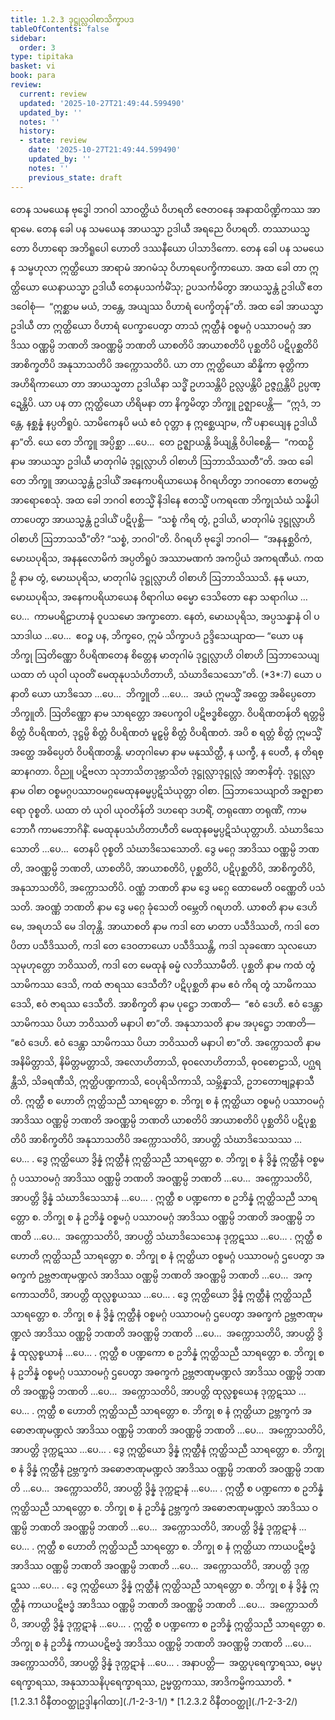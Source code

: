```yaml
---
title: 1.2.3 ဒုဋ္ဌုလ္လဝါစာသိက္ခာပဒ
tableOfContents: false
sidebar:
  order: 3
type: tipitaka
basket: vi
book: para
review:
  current: review
  updated: '2025-10-27T21:49:44.599490'
  updated_by: ''
  notes: ''
  history:
  - state: review
    date: '2025-10-27T21:49:44.599490'
    updated_by: ''
    notes: ''
    previous_state: draft
---
```



<ReviewStatus review={frontmatter.review} showDetails={true} />

<HypothesisAnnotation frontmatter={frontmatter} />

<DynamicBreadcrumb />

<Division number="283" book="para" e="ch" v="1" p="186">

<Paragraph number="1133" book="para">
တေန သမယေန ဗုဒ္ဓေါ ဘဂဝါ သာဝတ္ထိယံ ဝိဟရတိ ဇေတဝနေ အနာထပိဏ္ဍိကဿ အာရာမေ. တေန ခေါ ပန သမယေန အာယသ္မာ ဥဒါယီ အရညေ ဝိဟရတိ. တဿာယသ္မတော ဝိဟာရော အဘိရူပေါ ဟောတိ ဒဿနီယော ပါသာဒိကော. တေန ခေါ ပန သမယေန သမ္ဗဟုလာ ဣတ္ထိယော အာရာမံ အာဂမံသု ဝိဟာရပေက္ခိကာယော. အထ ခေါ တာ ဣတ္ထိယော ယေနာယသ္မာ ဥဒါယီ တေနုပသင်္ကမိံသု; ဥပသင်္ကမိတွာ အာယသ္မန္တံ ဥဒါယိံ ဧတဒဝေါစုံ—  “ဣစ္ဆာမ မယံ, ဘန္တေ, အယျဿ ဝိဟာရံ ပေက္ခိတုန်”တိ. အထ ခေါ အာယသ္မာ ဥဒါယီ တာ ဣတ္ထိယော ဝိဟာရံ ပေက္ခာပေတွာ တာသံ ဣတ္ထီနံ ဝစ္စမဂ္ဂံ ပဿာဝမဂ္ဂံ အာဒိဿ ဝဏ္ဏမ္ပိ ဘဏတိ အဝဏ္ဏမ္ပိ ဘဏတိ ယာစတိပိ အာယာစတိပိ ပုစ္ဆတိပိ ပဋိပုစ္ဆတိပိ အာစိက္ခတိပိ အနုသာသတိပိ အက္ကောသတိပိ. ယာ တာ ဣတ္ထိယော ဆိန္နိကာ ဓုတ္တိကာ အဟိရိကာယော တာ အာယသ္မတာ ဥဒါယိနာ သဒ္ဓိံ ဥဟသန္တိပိ ဥလ္လပန္တိပိ ဥဇ္ဇဂ္ဃန္တိပိ ဥပ္ပဏ္ဍေန္တိပိ. ယာ ပန တာ ဣတ္ထိယော ဟိရိမနာ တာ နိက္ခမိတွာ ဘိက္ခူ ဥဇ္ဈာပေန္တိ—  “ဣဒံ, ဘန္တေ, နစ္ဆန္နံ နပ္ပတိရူပံ. သာမိကေနပိ မယံ ဧဝံ ဝုတ္တာ န ဣစ္ဆေယျာမ, ကိံ ပနာယျေန ဥဒါယိနာ”တိ. ယေ တေ ဘိက္ခူ အပ္ပိစ္ဆာ …ပေ…  တေ ဥဇ္ဈာယန္တိ ခိယျန္တိ ဝိပါစေန္တိ—  “ကထဉှိ နာမ အာယသ္မာ ဥဒါယီ မာတုဂါမံ ဒုဋ္ဌုလ္လာဟိ ဝါစာဟိ ဩဘာသိဿတီ”တိ.



</Paragraph>

<Paragraph number="1134" book="para">
အထ ခေါ တေ ဘိက္ခူ အာယသ္မန္တံ ဥဒါယိံ အနေကပရိယာယေန ဝိဂရဟိတွာ ဘဂဝတော ဧတမတ္ထံ အာရောစေသုံ. အထ ခေါ ဘဂဝါ ဧတသ္မိံ နိဒါနေ ဧတသ္မိံ ပကရဏေ ဘိက္ခုသံဃံ သန္နိပါတာပေတွာ အာယသ္မန္တံ ဥဒါယိံ ပဋိပုစ္ဆိ—  “သစ္စံ ကိရ တွံ, ဥဒါယိ, မာတုဂါမံ ဒုဋ္ဌုလ္လာဟိ ဝါစာဟိ ဩဘာသသီ”တိ? “သစ္စံ, ဘဂဝါ”တိ. ဝိဂရဟိ ဗုဒ္ဓေါ ဘဂဝါ—  “အနနုစ္ဆဝိကံ, မောဃပုရိသ, အနနုလောမိကံ အပ္ပတိရူပံ အဿာမဏကံ အကပ္ပိယံ အကရဏီယံ. ကထဉှိ နာမ တွံ, မောဃပုရိသ, မာတုဂါမံ ဒုဋ္ဌုလ္လာဟိ ဝါစာဟိ ဩဘာသိဿသိ. နနု မယာ, မောဃပုရိသ, အနေကပရိယာယေန ဝိရာဂါယ ဓမ္မော ဒေသိတော နော သရာဂါယ …ပေ…  ကာမပရိဠာဟာနံ ဝူပသမော အက္ခာတော. နေတံ, မောဃပုရိသ, အပ္ပသန္နာနံ ဝါ ပသာဒါယ …ပေ…  ဧဝဉ္စ ပန, ဘိက္ခဝေ, ဣမံ သိက္ခာပဒံ ဥဒ္ဒိသေယျာထ—



</Paragraph>

</Division>
<Division number="284" book="para" e="ch" v="1" p="187">

<Paragraph number="1135" book="para">
<Emphasis>“ယော ပန ဘိက္ခု ဩတိဏ္ဏော ဝိပရိဏတေန စိတ္တေန မာတုဂါမံ ဒုဋ္ဌုလ္လာဟိ ဝါစာဟိ ဩဘာသေယျ ယထာ တံ ယုဝါ ယုဝတိံ မေထုနုပသံဟိတာဟိ, သံဃာဒိသေသော”</Emphasis>တိ. (*3*:<Emphasis>7</Emphasis>)



</Paragraph>

</Division>
<Division number="285" book="para" e="ch" v="1" p="187">

<Paragraph number="1136" book="para">
<Emphasis>ယော ပနာ</Emphasis>တိ ယော ယာဒိသော …ပေ…  <Emphasis>ဘိက္ခူ</Emphasis>တိ …ပေ…  အယံ ဣမသ္မိံ အတ္ထေ အဓိပ္ပေတော ဘိက္ခူတိ.



</Paragraph>

<Paragraph number="1137" book="para">
<Emphasis>ဩတိဏ္ဏော</Emphasis> နာမ သာရတ္တော အပေက္ခဝါ ပဋိဗဒ္ဓစိတ္တော.



</Paragraph>

<Paragraph number="1138" book="para">
<Emphasis>ဝိပရိဏတန်</Emphasis>တိ ရတ္တမ္ပိ စိတ္တံ ဝိပရိဏတံ, ဒုဋ္ဌမ္ပိ စိတ္တံ ဝိပရိဏတံ မူဠှမ္ပိ စိတ္တံ ဝိပရိဏတံ. အပိ စ ရတ္တံ စိတ္တံ ဣမသ္မိံ အတ္ထေ အဓိပ္ပေတံ ဝိပရိဏတန္တိ.



</Paragraph>

<Paragraph number="1139" book="para">
<Emphasis>မာတုဂါမော</Emphasis> နာမ မနုဿိတ္ထီ, န ယက္ခီ, န ပေတီ, န တိရစ္ဆာနဂတာ. ဝိညူ ပဋိဗလာ သုဘာသိတဒုဗ္ဘာသိတံ ဒုဋ္ဌုလ္လာဒုဋ္ဌုလ္လံ အာဇာနိတုံ.



</Paragraph>

<Paragraph number="1140" book="para">
<Emphasis>ဒုဋ္ဌုလ္လာ</Emphasis> နာမ <Emphasis>ဝါစာ</Emphasis> ဝစ္စမဂ္ဂပဿာဝမဂ္ဂမေထုနဓမ္မပ္ပဋိသံယုတ္တာ ဝါစာ.



</Paragraph>

<Paragraph number="1141" book="para">
<Emphasis>ဩဘာသေယျာ</Emphasis>တိ အဇ္ဈာစာရော ဝုစ္စတိ.



</Paragraph>

<Paragraph number="1142" book="para">
<Emphasis>ယထာ တံ ယုဝါ ယုဝတိန်</Emphasis>တိ ဒဟရော ဒဟရိံ, တရုဏော တရုဏိံ, ကာမဘောဂီ ကာမဘောဂိနိံ.



</Paragraph>

<Paragraph number="1143" book="para">
<Emphasis>မေထုနုပသံဟိတာဟီ</Emphasis>တိ မေထုနဓမ္မပ္ပဋိသံယုတ္တာဟိ.



</Paragraph>

<Paragraph number="1144" book="para">
<Emphasis>သံဃာဒိသေသော</Emphasis>တိ …ပေ…  တေနပိ ဝုစ္စတိ သံဃာဒိသေသောတိ.



</Paragraph>

<Paragraph number="1145" book="para">
ဒွေ မဂ္ဂေ အာဒိဿ ဝဏ္ဏမ္ပိ ဘဏတိ, အဝဏ္ဏမ္ပိ ဘဏတိ, ယာစတိပိ, အာယာစတိပိ, ပုစ္ဆတိပိ, ပဋိပုစ္ဆတိပိ, အာစိက္ခတိပိ, အနုသာသတိပိ, အက္ကောသတိပိ.



</Paragraph>

<Paragraph number="1146" book="para">
<Emphasis>ဝဏ္ဏံ ဘဏတိ</Emphasis> နာမ ဒွေ မဂ္ဂေ ထောမေတိ ဝဏ္ဏေတိ ပသံသတိ.



</Paragraph>

<Paragraph number="1147" book="para">
<Emphasis>အဝဏ္ဏံ ဘဏတိ</Emphasis> နာမ ဒွေ မဂ္ဂေ ခုံသေတိ ဝမ္ဘေတိ ဂရဟတိ.



</Paragraph>

<Paragraph number="1148" book="para">
<Emphasis>ယာစတိ</Emphasis> နာမ ဒေဟိ မေ, အရဟသိ မေ ဒါတုန္တိ.



</Paragraph>

<Paragraph number="1149" book="para">
<Emphasis>အာယာစတိ</Emphasis> နာမ ကဒါ တေ မာတာ ပသီဒိဿတိ, ကဒါ တေ ပိတာ ပသီဒိဿတိ, ကဒါ တေ ဒေဝတာယော ပသီဒိဿန္တိ, ကဒါ သုခဏော သုလယော သုမုဟုတ္တော ဘဝိဿတိ, ကဒါ တေ မေထုနံ ဓမ္မံ လဘိဿာမီတိ.



</Paragraph>

<Paragraph number="1150" book="para">
<Emphasis>ပုစ္ဆတိ</Emphasis> နာမ ကထံ တွံ သာမိကဿ ဒေသိ, ကထံ ဇာရဿ ဒေသီတိ?



</Paragraph>

<Paragraph number="1151" book="para">
<Emphasis>ပဋိပုစ္ဆတိ</Emphasis> နာမ ဧဝံ ကိရ တွံ သာမိကဿ ဒေသိ, ဧဝံ ဇာရဿ ဒေသီတိ.



</Paragraph>

<Paragraph number="1152" book="para">
<Emphasis>အာစိက္ခတိ</Emphasis> နာမ ပုဋ္ဌော ဘဏတိ—  “ဧဝံ ဒေဟိ. ဧဝံ ဒေန္တာ သာမိကဿ ပိယာ ဘဝိဿတိ မနာပါ စာ”တိ.



</Paragraph>

<Paragraph number="1153" book="para">
<Emphasis>အနုသာသတိ</Emphasis> နာမ အပုဋ္ဌော ဘဏတိ—  “ဧဝံ ဒေဟိ. ဧဝံ ဒေန္တာ သာမိကဿ ပိယာ ဘဝိဿတိ မနာပါ စာ”တိ.



</Paragraph>

<Paragraph number="1154" book="para">
<Emphasis>အက္ကောသတိ</Emphasis> နာမ အနိမိတ္တာသိ, နိမိတ္တမတ္တာသိ, အလောဟိတာသိ, ဓုဝလောဟိတာသိ, ဓုဝစောဠာသိ, ပဂ္ဃရန္တီသိ, သိခရဏီသိ, ဣတ္ထိပဏ္ဍကာသိ, ဝေပုရိသိကာသိ, သမ္ဘိန္နာသိ, ဥဘတောဗျဉ္ဇနာသီတိ.



</Paragraph>

</Division>
<Division number="286" book="para" e="ch" v="1" p="189">

<Paragraph number="1155" book="para">
ဣတ္ထီ စ ဟောတိ ဣတ္ထိသညီ သာရတ္တော စ. ဘိက္ခု စ နံ ဣတ္ထိယာ ဝစ္စမဂ္ဂံ ပဿာဝမဂ္ဂံ အာဒိဿ ဝဏ္ဏမ္ပိ ဘဏတိ အဝဏ္ဏမ္ပိ ဘဏတိ ယာစတိပိ အာယာစတိပိ ပုစ္ဆတိပိ ပဋိပုစ္ဆတိပိ အာစိက္ခတိပိ အနုသာသတိပိ အက္ကောသတိပိ, အာပတ္တိ သံဃာဒိသေသဿ …ပေ… .



</Paragraph>

<Paragraph number="1156" book="para">
ဒွေ ဣတ္ထိယော ဒွိန္နံ ဣတ္ထီနံ ဣတ္ထိသညီ သာရတ္တော စ. ဘိက္ခု စ နံ ဒွိန္နံ ဣတ္ထီနံ ဝစ္စမဂ္ဂံ ပဿာဝမဂ္ဂံ အာဒိဿ ဝဏ္ဏမ္ပိ ဘဏတိ အဝဏ္ဏမ္ပိ ဘဏတိ …ပေ…  အက္ကောသတိပိ, အာပတ္တိ ဒွိန္နံ သံဃာဒိသေသာနံ …ပေ… .



</Paragraph>

<Paragraph number="1157" book="para">
ဣတ္ထီ စ ပဏ္ဍကော စ ဥဘိန္နံ ဣတ္ထိသညီ သာရတ္တော စ. ဘိက္ခု စ နံ ဥဘိန္နံ ဝစ္စမဂ္ဂံ ပဿာဝမဂ္ဂံ အာဒိဿ ဝဏ္ဏမ္ပိ ဘဏတိ အဝဏ္ဏမ္ပိ ဘဏတိ …ပေ…  အက္ကောသတိပိ, အာပတ္တိ သံဃာဒိသေသေန ဒုက္ကဋဿ …ပေ… .



</Paragraph>

<Paragraph number="1158" book="para">
ဣတ္ထီ စ ဟောတိ ဣတ္ထိသညီ သာရတ္တော စ. ဘိက္ခု စ နံ ဣတ္ထိယာ ဝစ္စမဂ္ဂံ ပဿာဝမဂ္ဂံ ဌပေတွာ အဓက္ခကံ ဥဗ္ဘဇာဏုမဏ္ဍလံ အာဒိဿ ဝဏ္ဏမ္ပိ ဘဏတိ အဝဏ္ဏမ္ပိ ဘဏတိ …ပေ…  အက္ကောသတိပိ, အာပတ္တိ ထုလ္လစ္စယဿ …ပေ… .



</Paragraph>

<Paragraph number="1159" book="para">
ဒွေ ဣတ္ထိယော ဒွိန္နံ ဣတ္ထီနံ ဣတ္ထိသညီ သာရတ္တော စ. ဘိက္ခု စ နံ ဒွိန္နံ ဣတ္ထီနံ ဝစ္စမဂ္ဂံ ပဿာဝမဂ္ဂံ ဌပေတွာ အဓက္ခကံ ဥဗ္ဘဇာဏုမဏ္ဍလံ အာဒိဿ ဝဏ္ဏမ္ပိ ဘဏတိ အဝဏ္ဏမ္ပိ ဘဏတိ …ပေ…  အက္ကောသတိပိ, အာပတ္တိ ဒွိန္နံ ထုလ္လစ္စယာနံ …ပေ… .



</Paragraph>

<Paragraph number="1160" book="para">
ဣတ္ထီ စ ပဏ္ဍကော စ ဥဘိန္နံ ဣတ္ထိသညီ သာရတ္တော စ. ဘိက္ခု စ နံ ဥဘိန္နံ ဝစ္စမဂ္ဂံ ပဿာဝမဂ္ဂံ ဌပေတွာ အဓက္ခကံ ဥဗ္ဘဇာဏုမဏ္ဍလံ အာဒိဿ ဝဏ္ဏမ္ပိ ဘဏတိ အဝဏ္ဏမ္ပိ ဘဏတိ …ပေ…  အက္ကောသတိပိ, အာပတ္တိ ထုလ္လစ္စယေန ဒုက္ကဋဿ …ပေ… .



</Paragraph>

<Paragraph number="1161" book="para">
ဣတ္ထီ စ ဟောတိ ဣတ္ထိသညီ သာရတ္တော စ. ဘိက္ခု စ နံ ဣတ္ထိယာ ဥဗ္ဘက္ခကံ အဓောဇာဏုမဏ္ဍလံ အာဒိဿ ဝဏ္ဏမ္ပိ ဘဏတိ အဝဏ္ဏမ္ပိ ဘဏတိ …ပေ…  အက္ကောသတိပိ, အာပတ္တိ ဒုက္ကဋဿ …ပေ… .



</Paragraph>

<Paragraph number="1162" book="para">
ဒွေ ဣတ္ထိယော ဒွိန္နံ ဣတ္ထီနံ ဣတ္ထိသညီ သာရတ္တော စ. ဘိက္ခု စ နံ ဒွိန္နံ ဣတ္ထီနံ ဥဗ္ဘက္ခကံ အဓောဇာဏုမဏ္ဍလံ အာဒိဿ ဝဏ္ဏမ္ပိ ဘဏတိ အဝဏ္ဏမ္ပိ ဘဏတိ …ပေ…  အက္ကောသတိပိ, အာပတ္တိ ဒွိန္နံ ဒုက္ကဋာနံ …ပေ… .



</Paragraph>

<Paragraph number="1163" book="para">
ဣတ္ထီ စ ပဏ္ဍကော စ ဥဘိန္နံ ဣတ္ထိသညီ သာရတ္တော စ. ဘိက္ခု စ နံ ဥဘိန္နံ ဥဗ္ဘက္ခကံ အဓောဇာဏုမဏ္ဍလံ အာဒိဿ ဝဏ္ဏမ္ပိ ဘဏတိ အဝဏ္ဏမ္ပိ ဘဏတိ …ပေ…  အက္ကောသတိပိ, အာပတ္တိ ဒွိန္နံ ဒုက္ကဋာနံ …ပေ… .



</Paragraph>

<Paragraph number="1164" book="para">
ဣတ္ထီ စ ဟောတိ ဣတ္ထိသညီ သာရတ္တော စ. ဘိက္ခု စ နံ ဣတ္ထိယာ ကာယပဋိဗဒ္ဓံ အာဒိဿ ဝဏ္ဏမ္ပိ ဘဏတိ အဝဏ္ဏမ္ပိ ဘဏတိ …ပေ…  အက္ကောသတိပိ, အာပတ္တိ ဒုက္ကဋဿ …ပေ… .



</Paragraph>

<Paragraph number="1165" book="para">
ဒွေ ဣတ္ထိယော ဒွိန္နံ ဣတ္ထီနံ ဣတ္ထိသညီ သာရတ္တော စ. ဘိက္ခု စ နံ ဒွိန္နံ ဣတ္ထီနံ ကာယပဋိဗဒ္ဓံ အာဒိဿ ဝဏ္ဏမ္ပိ ဘဏတိ အဝဏ္ဏမ္ပိ ဘဏတိ …ပေ…  အက္ကောသတိပိ, အာပတ္တိ ဒွိန္နံ ဒုက္ကဋာနံ …ပေ… .



</Paragraph>

<Paragraph number="1166" book="para">
ဣတ္ထီ စ ပဏ္ဍကော စ ဥဘိန္နံ ဣတ္ထိသညီ သာရတ္တော စ. ဘိက္ခု စ နံ ဥဘိန္နံ ကာယပဋိဗဒ္ဓံ အာဒိဿ ဝဏ္ဏမ္ပိ ဘဏတိ အဝဏ္ဏမ္ပိ ဘဏတိ …ပေ…  အက္ကောသတိပိ, အာပတ္တိ ဒွိန္နံ ဒုက္ကဋာနံ …ပေ… .



</Paragraph>

</Division>
<Division number="287" book="para" e="ch" v="1" p="190">

<Paragraph number="1167" book="para">
အနာပတ္တိ—  အတ္ထပုရေက္ခာရဿ, ဓမ္မပုရေက္ခာရဿ, အနုသာသနိပုရေက္ခာရဿ, ဥမ္မတ္တကဿ, အာဒိကမ္မိကဿာတိ.

</Paragraph>
</Division>

<TableOfContents book="para" section="1.2.3">
* [1.2.3.1 ဝိနီတဝတ္ထုဥဒ္ဒါနဂါထာ](./1-2-3-1/)
* [1.2.3.2 ဝိနီတဝတ္ထု](./1-2-3-2/)
</TableOfContents>